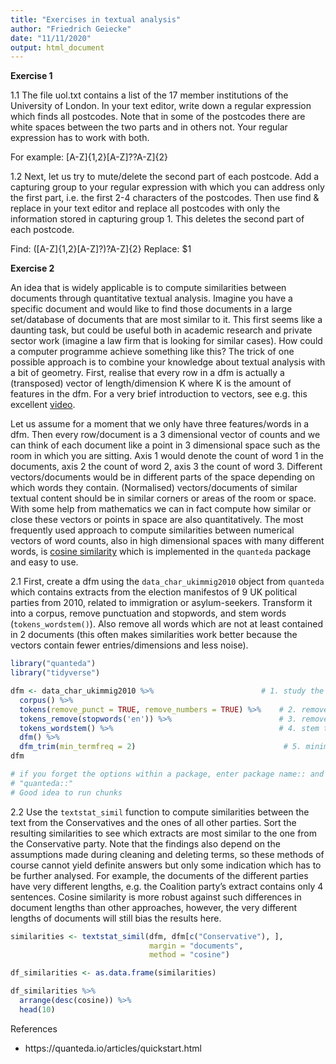 ```yaml
---
title: "Exercises in textual analysis"
author: "Friedrich Geiecke"
date: "11/11/2020"
output: html_document
---
```



**Exercise 1**

1.1 The file uol.txt contains a list of the 17 member institutions of the University of London. In your text editor, write down a regular expression which finds all postcodes. Note that in some of the postcodes there are white spaces between the two parts and in others not. Your regular expression has to work with both.

For example: [A-Z]{1,2}\d{1,2}[A-Z]?\s?\d[A-Z]{2}



1.2 Next, let us try to mute/delete the second part of each postcode. Add a capturing group to your regular expression with which you can address only the first part, i.e. the first 2-4 characters of the postcodes. Then use find & replace in your text editor and replace all postcodes with only the information stored in capturing group 1. This deletes the second part of each postcode.

Find: ([A-Z]{1,2}\d{1,2}[A-Z]?)\s?\d[A-Z]{2}
Replace: $1

**Exercise 2**

An idea that is widely applicable is to compute similarities between documents through quantitative textual analysis. Imagine you have a specific document and would like to find those documents in a large set/database of documents that are most similar to it. This first seems like a daunting task, but could be useful both in academic research and private sector work (imagine a law firm that is looking for similar cases). How could a computer programme achieve something like this? The trick of one possible approach is to combine your knowledge about textual analysis with a bit of geometry. First, realise that every row in a dfm is actually a (transposed) vector of length/dimension K where K is the amount of features in the dfm. For a very brief introduction to vectors, see e.g. this excellent [video](https://youtu.be/fNk_zzaMoSs).

Let us assume for a moment that we only have three features/words in a dfm. Then every row/document is a 3 dimensional vector of counts and we can think of each document like a point in 3 dimensional space such as the room in which you are sitting. Axis 1 would denote the count of word 1 in the documents, axis 2 the count of word 2, axis 3 the count of word 3. Different vectors/documents would be in different parts of the space depending on which words they contain. (Normalised) vectors/documents of similar textual content should be in similar corners or areas of the room or space. With some help from mathematics we can in fact compute how similar or close these vectors or points in space are also quantitatively. The most frequently used approach to compute similarities between numerical vectors of word counts, also in high dimensional spaces with many different words, is [cosine similarity](https://en.wikipedia.org/wiki/Cosine_similarity) which is implemented in the `quanteda` package and easy to use.

2.1 First, create a dfm using the `data_char_ukimmig2010` object from `quanteda` which contains extracts from the election manifestos of 9 UK political parties from 2010, related to immigration or asylum-seekers. Transform it into a corpus, remove punctuation and stopwords, and stem words (`tokens_wordstem()`). Also remove all words which are not at least contained in 2 documents (this often makes similarities work better because the vectors contain fewer entries/dimensions and less noise).

```r
library("quanteda")
library("tidyverse")
```

```r
dfm <- data_char_ukimmig2010 %>%                        # 1. study the data
  corpus() %>% 
  tokens(remove_punct = TRUE, remove_numbers = TRUE) %>%    # 2. remove punctuation and numbers
  tokens_remove(stopwords('en')) %>%                        # 3. remove stopwords (English)
  tokens_wordstem() %>%                                     # 4. stem the tokens
  dfm() %>%
  dfm_trim(min_termfreq = 2)                                 # 5. minimum word frequency = 2
dfm

# if you forget the options within a package, enter package name:: and you'll get them all there
# "quanteda::"
# Good idea to run chunks

```


2.2 Use the `textstat_simil` function to compute similarities between the text from the Conservatives and the ones of all other parties. Sort the resulting similarities to see which extracts are most similar to the one from the Conservative party. Note that the findings also depend on the assumptions made during cleaning and deleting terms, so these methods of course cannot yield definite answers but only some indication which has to be further analysed. For example, the documents of the different parties have very different lengths, e.g. the Coalition party's extract contains only 4 sentences. Cosine similarity is more robust against such differences in document lengths than other approaches, however, the very different lengths of documents will still bias the results here.

```r
similarities <- textstat_simil(dfm, dfm[c("Conservative"), ],
                               margin = "documents",
                               method = "cosine")

df_similarities <- as.data.frame(similarities)

df_similarities %>% 
  arrange(desc(cosine)) %>% 
  head(10)
```


References

- https://quanteda.io/articles/quickstart.html